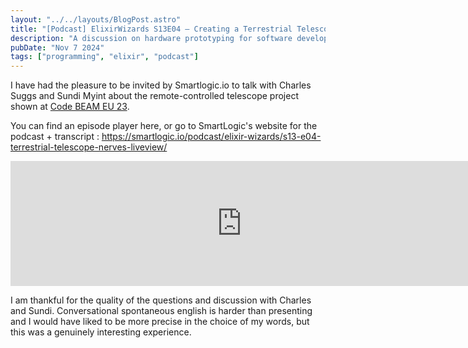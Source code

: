 ```yaml
---
layout: "../../layouts/BlogPost.astro"
title: "[Podcast] ElixirWizards S13E04 — Creating a Terrestrial Telescope using Nerves & LiveView"
description: "A discussion on hardware prototyping for software developers, hosted by SmartLogic"
pubDate: "Nov 7 2024"
tags: ["programming", "elixir", "podcast"]
---
```


I have had the pleasure to be invited by Smartlogic.io to talk with Charles Suggs and Sundi Myint about the remote-controlled telescope project shown at [Code BEAM EU 23](https://lucassifoni.info/blog/prototyping-elixir-telescope-code-beam/).

You can find an episode player here, or go to SmartLogic's website for the podcast + transcript : https://smartlogic.io/podcast/elixir-wizards/s13-e04-terrestrial-telescope-nerves-liveview/

<iframe src="https://player.fireside.fm/v2/IAs5ixts+LhCaH77P?theme=dark" width="740" height="200" frameborder="0" scrolling="no"></iframe>

I am thankful for the quality of the questions and discussion with Charles and Sundi. Conversational spontaneous english is harder than presenting and I would have liked to be more precise in the choice of my words, but this was a genuinely interesting experience.
